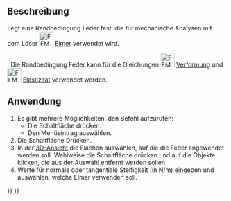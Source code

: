 <languages/>

{{Docnav/de
|[[FEM_ConstraintTie/de|RandbedingungVerbinder]]
|[[FEM_ConstraintForce/de|RandbedingungKraft]]
|[[FEM_Workbench/de|FEM]]
|IconL=FEM_ConstraintTie.svg
|IconR=FEM_ConstraintForce.svg
|IconC=Workbench_FEM.svg
}}

{{GuiCommandContainer|
{{GuiCommand/de
|Name=FEM ConstraintSpring
|Name/de=FEM RandbedingungFeder
|MenuLocation=Modell → Mechanische Randbedingungen und Lasten → Randbedingung Feder
|Workbenches=[[FEM_Workbench/de|FEM]]
|Shortcut=
|Version=0.20
|SeeAlso=
}}
{{GuiCommandFemInfo/de
|Solvers=Elmer
}}
}}

<span id="Description"></span>
==Beschreibung==

Legt eine Randbedingung Feder fest, die für mechanische Analysen mit dem Löser [[Image:FEM_SolverElmer.svg|32px]] [[FEM_SolverElmer/de|Elmer]] verwendet wird.

{{Version/de|0.21}}: Die Randbedingung Feder kann für die Gleichungen [[Image:FEM_EquationDeformation.svg|32px]] [[FEM_EquationDeformation/de|Verformung]] und [[Image:FEM_EquationElasticity.svg|32px]] [[FEM_EquationElasticity/de|Elastizität]] verwendet werden. 

<span id="Usage"></span>
==Anwendung==

# Es gibt mehrere Möglichkeiten, den Befehl aufzurufen:
#* Die Schaltfläche {{Button|[[Image:FEM_ConstraintSpring.svg|16px]] [[FEM_ConstraintSpring/de|Randbedingung Feder]]}} drücken.
#* Den Menüeintrag {{MenuCommand|Modell → Mechanische Randbedingungen und Belastungen → [[Image:FEM_ConstraintSpring.svg|16px]] Randbedingung Feder}} auswählen.
# Die Schaltfläche {{Button|Hinzufügen}} Drücken.
# In der [[3D_view/de|3D-Ansicht]] die Flächen auswählen, auf die die Feder angewendet werden soll. Wahlweise die Schaltfläche {{Button|Remove}} drücken und auf die Objekte klicken, die aus der Auswahl entfernt werden sollen.
# Werte für normale oder tangentiale Steifigkeit (in N/m) eingeben und auswählen, welche Elmer verwenden soll.


{{Docnav/de
|[[FEM_ConstraintTie/de|RandbedingungVerbinder]]
|[[FEM_ConstraintForce/de|RandbedingungKraft]]
|[[FEM_Workbench/de|FEM]]
|IconL=FEM_ConstraintTie.svg
|IconR=FEM_ConstraintForce.svg
|IconC=Workbench_FEM.svg
}}

{{FEM Tools navi{{#translation:}}}}
{{Userdocnavi{{#translation:}}}}